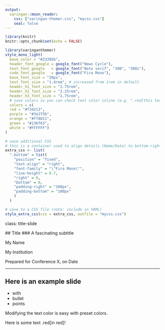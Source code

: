 ```yaml
---
output: 
  xaringan::moon_reader:
    css: ["xaringan-themer.css", "mycss.css"]
    seal: false 
---
```


```r
library(knitr)
knitr::opts_chunk$set(echo = FALSE)
```

```r
library(xaringanthemer)
style_mono_light(
  base_color = "#23395b",
  header_font_google = google_font("News Cycle"),
  text_font_google   = google_font("Noto serif", "300", "300i"),
  code_font_google   = google_font("Fira Mono"),
  base_font_size = "20px",
  text_font_size = "1.4rem", # increased from 1rem in default
  header_h1_font_size = "2.75rem",
  header_h2_font_size = "2.25rem",
  header_h3_font_size = "1.75rem",
  # save colors so you can check text color inline (e.g. ".red[this text will be red]")
  colors = c(
  red = "#f34213",
  purple = "#3e2f5b",
  orange = "#ff8811",
  green = "#136f63",
  white = "#FFFFFF")
)

# save additional CSS
# this is a container used to align details (Name/Date) to bottom-right on the title slide
extra_css <- list(
  ".bottom" = list(
    "position" = "fixed",
    "text-align" = "right",
    "font-family" = "\"Fira Mono\"", 
    "line-height" = 0.7,
    "right" = 0,
    "bottom" = 0,
    "padding-right" = "100px",
    "padding-bottom" = "100px"
    )
  )

# save to a CSS file (note: include in YAML)
style_extra_css(css = extra_css, outfile = "mycss.css")


```

class: title-slide

 ## Title
### A fascinating subtitle

<div class="bottom">
<p> My Name </p>
<p> My Institution </p>
<p> Prepared for Conference X, on Date </p>

</div>


---

## Here is an example slide

- with
- bullet
- points

Modifying the text color is easy with preset colors.

Here is some text .red[in red]!


